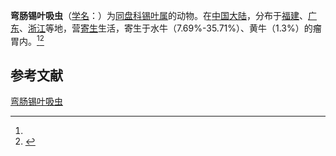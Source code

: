 {{Speciesbox
| name = 弯肠锡叶吸虫
| status = 
| status_system = 
| image = Ceylonocotyle sinuocoelium.jpg 
| genus = Ceylonocotyle
| species = sinuocoelium
| authority = (Wang, 1959)<ref name='id9995'>{{cite web| url =http://www.bioinfo.cn/db05/BjdwSpecies.php?action=view&id=9995| title =弯肠锡叶吸虫| work =《中国动物物种编目数据库》| publisher =中国科学院微生物研究所| author =中国科学院动物研究所| accessdate =2009-04-16| deadurl =yes| archiveurl =https://web.archive.org/web/20160305052428/http://www.bioinfo.cn/db05/BjdwSpecies.php?action=view&id=9995| archivedate =2016-03-05}}</ref>
}}

'''弯肠锡叶吸虫'''（[[学名|学名]]：{{lang|la|''Ceylonocotyle sinuocoelium''}}）为[[同盘科|同盘科]][[锡叶属|锡叶属]]的动物。在[[中国大陆|中国大陆]]，分布于[[福建|福建]]、[[广东|广东]]、[[浙江|浙江]]等地，营[[寄生|寄生]]生活，寄生于水牛（7.69%-35.71%）、黄牛（1.3%）的瘤胃内。<ref name='id9995'/><ref>{{Cite book|title=四川畜禽寄生虫志|last=蒋学良|first=|publisher=四川科学技术出版社|year=2004|isbn=7-5364-5516-X|location=成都|pages=243}}</ref>

== 参考文献 ==
{{reflist}}

{{Wikispecies|Ceylonocotyle sinuocoelium}}

[[Category:锡叶属|弯肠锡叶吸虫]]


{{吸虫小作品}}